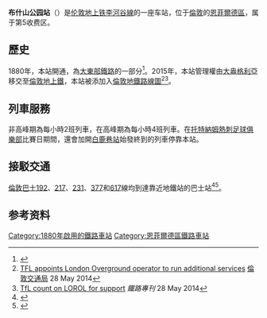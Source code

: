 {{Infobox London station
| name = Bush Hill Park
| image_name = Bush Hill Park stn look south2.JPG
| locale = [[布什山公园|布什山公园]]
| borough = [[恩菲爾德區|恩菲爾德區]]
| manager = [[伦敦地上铁|伦敦地上铁]]
| owner = [[英国国营铁路公司|英国国营铁路公司]]
| symbol = overground
| gridref =
| railcode = BHK
| platforms = 2
| fare_zone = 5
<!--
| railexits0405 = {{increase}} 0.524
| railexits0506 = {{decrease}} 0.479
| railexits0607 = {{increase}} 0.723
| railexits0708 = {{decrease}} 0.698
| railexits0809 = {{decrease}} 0.648
| railexits0910 = {{decrease}} 0.581
| railexits1011 = {{increase}} 0.611-->
| railexits1112 = {{increase}} 0.661
| railexits1213 = {{increase}} 0.714
| railexits1314 = {{increase}} 0.786
| railexits1415 = {{increase}} 0.825
| railexits1516 = {{increase}} 0.992
| latitude = 51.6418
| longitude = -0.0691
| events1  = 营业中
| years1 = 1880
| access = yes
| access_note = <ref>{{Cite map/London Overground Map}}</ref><ref>{{Cite map/Standard Tube Map}}</ref><ref>{{citation step free tube map}}</ref>
| dft_category = D
}}

'''布什山公园站'''（{{lang-en|Bush Hill Park railway station}}）是[[伦敦地上铁|伦敦地上铁]][[李河谷線|李河谷線]]的一座车站，位于[[倫敦|倫敦]]的[[恩菲爾德區|恩菲爾德區]]，属于第5收费区。

==歷史==
1880年，本站開通，為[[大東部鐵路|大東部鐵路]]的一部分<ref>{{cite web| url = http://www.enfield.gov.uk/download/downloads/id/2470/bush_hill_park| title = Bush Hill Park a history|  publisher = London Borough of Enfield| accessdate = 17 January 2013| deadurl = yes| archiveurl = https://web.archive.org/web/20160304192006/http://www.enfield.gov.uk/download/downloads/id/2470/bush_hill_park| archivedate = 2016年3月4日}}</ref>。2015年，本站管理權由[[大盎格利亞|大盎格利亞]]移交至[[倫敦地上鐵|倫敦地上鐵]]，本站被添加入[[倫敦地鐵路線圖|倫敦地鐵路線圖]]<ref>[http://www.tfl.gov.uk/info-for/media/press-releases/2014/may/tfl-appoints-london-overground-operator-to-run-additional-services TFL appoints London Overground operator to run additional services] {{Wayback|url=http://www.tfl.gov.uk/info-for/media/press-releases/2014/may/tfl-appoints-london-overground-operator-to-run-additional-services |date=20170805221917 }} [[倫敦交通局|倫敦交通局]] 28 May 2014</ref><ref>[http://www.railpro.co.uk/news/?idArticles=2024 TfL count on LOROL for support] {{Wayback|url=http://www.railpro.co.uk/news/?idArticles=2024 |date=20141129042945 }} ''鐵路專刊'' 28 May 2014</ref>。

==列車服務==
非高峰期為每小時2班列車，在高峰期為每小時4班列車。在[[托特納姆熱刺足球俱樂部|托特納姆熱刺足球俱樂部]]比賽日期間，還會加開[[白鹿巷站|白鹿巷站]]始發終到的列車停靠本站。

==接駁交通==
[[倫敦巴士|倫敦巴士]][[倫敦巴士192線|192]]、[[倫敦巴士217線|217]]、[[倫敦巴士231線|231]]、[[倫敦巴士377線|377]]和[[倫敦巴士617線|617]]線均到達靠近地鐵站的巴士站<ref>{{Cite web|url=https://tfl.gov.uk/bus/stop/490001024X/bush-hill-park-station/|title=Bush Hill Park Station|website=Transport for London|access-date=13 October 2020}}</ref><ref>{{Cite web|url=https://tfl.gov.uk/bus/stop/490G000806/trinity-ave-bush-hill-park-station/|title=Trinity Ave / Bush Hill Park Station|website=Transport for London|access-date=13 October 2020}}</ref>。

==参考资料==
{{reflist}}

{{s-start|noclear=yes}}
{{s-rail|title=LOG}}
{{s-line|system=LOG|line=恩菲爾德和切森特|branch=恩菲爾德鎮支線|previous=埃德蒙頓綠地|next=恩菲爾德鎮}}
{{s-end}}

{{倫敦地上鐵李河谷線}}

{{DEFAULTSORT:Bush Hill Park}}
[[Category:1880年啟用的鐵路車站|Category:1880年啟用的鐵路車站]]
[[Category:恩菲爾德區鐵路車站|Category:恩菲爾德區鐵路車站]]